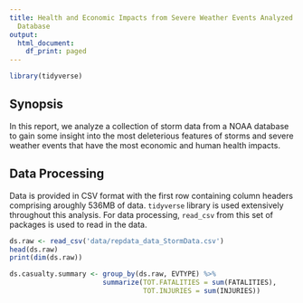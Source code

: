 ```yaml
---
title: Health and Economic Impacts from Severe Weather Events Analyzed from NOAA Storm
  Database
output:
  html_document:
    df_print: paged
---
```

```r
library(tidyverse)

```

## Synopsis
In this report, we analyze a collection of storm data from a NOAA database to gain some insight into the most deleterious features of storms and severe weather events that have the most economic and human health impacts.

## Data Processing
Data is provided in CSV format with the first row containing column headers comprising aroughly 536MB of data. `tidyverse` library is used extensively throughout this analysis. For data processing, `read_csv` from this set of packages is used to read in the data.

```r
ds.raw <- read_csv('data/repdata_data_StormData.csv')
head(ds.raw)
print(dim(ds.raw))
```

```r
ds.casualty.summary <- group_by(ds.raw, EVTYPE) %>% 
                       summarize(TOT.FATALITIES = sum(FATALITIES), 
                                 TOT.INJURIES = sum(INJURIES))
```

